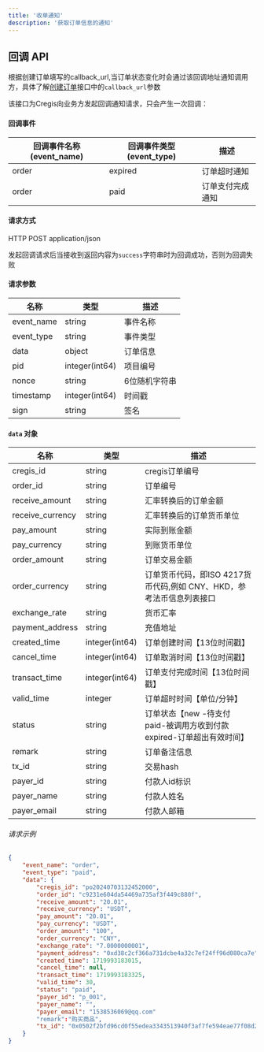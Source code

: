 ```yaml
---
title: '收单通知'
description: '获取订单信息的通知'
---
```


## 回调 API

根据创建订单填写的callback_url,当订单状态变化时会通过该回调地址通知调用方，具体了解[创建订单](/api-reference/request-apis/payment-create)接口中的`callback_url`参数

该接口为Cregis向业务方发起回调通知请求，只会产生一次回调：

#### 回调事件

| 回调事件名称(event_name) | 回调事件类型(event_type) | 描述            |
| ------ | ------------ | ---------- |
| order      | expired     | 订单超时通知 |
| order      | paid      | 订单支付完成通知 |

#### 请求方式

HTTP POST application/json 

发起回调请求后当接收到返回内容为`success`字符串时为回调成功，否则为回调失败

#### 请求参数

| 名称             | 类型            | 描述       |
| ---------------- | --------------- | ----------------- |
| event_name              | string  | 事件名称        |
| event_type              | string  | 事件类型        |
| data         | object          | 订单信息         |
| pid       | integer(int64)  | 项目编号        |
| nonce            | string          | 6位随机字符串 |
| timestamp        | integer(int64)  | 时间戳         |
| sign             | string          | 签名         |

#### `data` 对象

| 名称             | 类型            | 描述       |
| ---------------- | --------------- | ----------------- |
| cregis_id              | string  | cregis订单编号        |
| order_id              | string  | 订单编号        |
| receive_amount         | string  | 汇率转换后的订单金额         |
| receive_currency       | string  | 汇率转换后的订单货币单位        |
| pay_amount       | string  | 实际到账金额        |
| pay_currency       | string  | 到账货币单位        |
| order_amount       | string  | 订单交易金额        |
| order_currency       | string  | 订单货币代码，即ISO 4217货币代码,例如 CNY、HKD，参考法币信息列表接口        |
| exchange_rate       | string  | 货币汇率        |
| payment_address       | string  | 充值地址        |
| created_time        | integer(int64)  | 订单创建时间【13位时间戳】         |
| cancel_time        | integer(int64)  | 订单取消时间【13位时间戳】         |
| transact_time        | integer(int64)  | 订单支付完成时间【13位时间戳】         |
| valid_time        | integer  | 订单超时时间【单位/分钟】         |
| status        | string  | 订单状态【new -待支付 paid-被调用方收到付款 expired-订单超出有效时间】         |
| remark        | string  | 订单备注信息         |
| tx_id        | string  | 交易hash         |
| payer_id        | string  | 付款人id标识         |
| payer_name        | string  | 付款人姓名         |
| payer_email        | string  | 付款人邮箱         |

###### 请求示例

```json
{
    "event_name": "order",
    "event_type": "paid",
    "data": {
        "cregis_id": "po20240703132452000",
        "order_id": "c9231e604da54469a735af3f449c880f",
        "receive_amount": "20.01",
        "receive_currency": "USDT",
        "pay_amount": "20.01",
        "pay_currency": "USDT",
        "order_amount": "100",
        "order_currency": "CNY",
        "exchange_rate": "7.0000000001",
        "payment_address": "0xd38c2cf366a731dcbe4a32c7ef24ff96d080ca7e",
        "created_time": 1719993183015,
        "cancel_time": null,
        "transact_time": 1719993183325,
        "valid_time": 30,
        "status": "paid",
        "payer_id": "p_001",
        "payer_name": "",
        "payer_email": "1538536069@qq.com"
        "remark":"购买商品",
        "tx_id": "0x0502f2bfd96cd0f55edea3343513940f3af7fe594eae77f08d2f46ea24829b11"
    }
}
```
